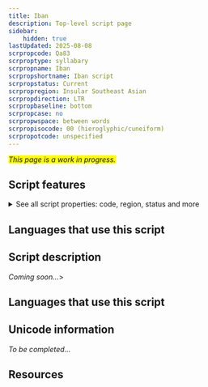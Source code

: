 ```yaml
---
title: Iban
description: Top-level script page
sidebar:
    hidden: true
lastUpdated: 2025-08-08
scrpropcode: Qa83
scrproptype: syllabary
scrpropname: Iban
scrpropshortname: Iban script
scrpropstatus: Current
scrpropregion: Insular Southeast Asian
scrpropdirection: LTR
scrpropbaseline: bottom
scrpropcase: no
scrpropwspace: between words
scrpropisocode: 00 (hieroglyphic/cuneiform)
scrpropotcode: unspecified
---
```


<span style='background-color:yellow'>_This page is a work in progress._</span>


## Script features

<details>
<summary> See all script properties: code, region, status and more</summary>
<ScriptInfo />
</details>

## Languages that use this script

<WsList script='Qa83' wsMax='5' />

## Script description

_Coming soon..._>

## Languages that use this script

<WsList script='Qa83' wsMax='5' />

## Unicode information

_To be completed..._

## Resources

<ScriptResources detailSummary='seemore' />

